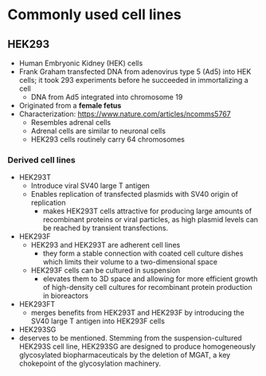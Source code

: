 # Commonly used cell lines

## HEK293
- Human Embryonic Kidney (HEK) cells
- Frank Graham transfected DNA from adenovirus type 5 (Ad5) into HEK cells; it took 293 experiments before he succeeded in immortalizing a cell
  - DNA from Ad5 integrated into chromosome 19
- Originated from a **female fetus**
- Characterization: https://www.nature.com/articles/ncomms5767
  - Resembles adrenal cells
  - Adrenal cells are similar to neuronal cells
  - HEK293 cells routinely carry 64 chromosomes

### Derived cell lines
- HEK293T
  - Introduce viral SV40 large T antigen
  - Enables replication of transfected plasmids with SV40 origin of replication
    - makes HEK293T cells attractive for producing large amounts of recombinant proteins or viral particles, as high plasmid levels can be reached by transient transfections.
- HEK293F
  - HEK293 and HEK293T are adherent cell lines
    - they form a stable connection with coated cell culture dishes which limits their volume to a two-dimensional space
  - HEK293F cells can be cultured in suspension
    - elevates them to 3D space and allowing for more efficient growth of high-density cell cultures for recombinant protein production in bioreactors
- HEK293FT
  - merges benefits from HEK293T and HEK293F by introducing the SV40 large T antigen into HEK293F cells
- HEK293SG
- deserves to be mentioned. Stemming from the suspension-cultured HEK293S cell line, HEK293SG are designed to produce homogeneously glycosylated biopharmaceuticals by the deletion of MGAT, a key chokepoint of the glycosylation machinery.